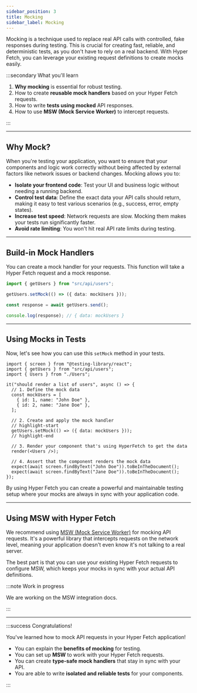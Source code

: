 ```yaml
---
sidebar_position: 3
title: Mocking
sidebar_label: Mocking
---
```


Mocking is a technique used to replace real API calls with controlled, fake responses during testing. This is crucial
for creating fast, reliable, and deterministic tests, as you don't have to rely on a real backend. With Hyper Fetch, you
can leverage your existing request definitions to create mocks easily.

:::secondary What you'll learn

1.  **Why mocking** is essential for robust testing.
2.  How to create **reusable mock handlers** based on your Hyper Fetch requests.
3.  How to write **tests using mocked** API responses.
4.  How to use **MSW (Mock Service Worker)** to intercept requests.

:::

---

## Why Mock?

When you're testing your application, you want to ensure that your components and logic work correctly without being
affected by external factors like network issues or backend changes. Mocking allows you to:

- **Isolate your frontend code**: Test your UI and business logic without needing a running backend.
- **Control test data**: Define the exact data your API calls should return, making it easy to test various scenarios
  (e.g., success, error, empty states).
- **Increase test speed**: Network requests are slow. Mocking them makes your tests run significantly faster.
- **Avoid rate limiting**: You won't hit real API rate limits during testing.

---

## Build-in Mock Handlers

You can create a mock handler for your requests. This function will take a Hyper Fetch request and a mock response.

```typescript
import { getUsers } from "src/api/users";

getUsers.setMock(() => ({ data: mockUsers }));

const response = await getUsers.send();

console.log(response); // { data: mockUsers }
```

---

## Using Mocks in Tests

Now, let's see how you can use this `setMock` method in your tests.

```tsx title="src/components/Users.test.tsx"
import { screen } from "@testing-library/react";
import { getUsers } from "src/api/users";
import { Users } from "./Users";

it("should render a list of users", async () => {
  // 1. Define the mock data
  const mockUsers = [
    { id: 1, name: "John Doe" },
    { id: 2, name: "Jane Doe" },
  ];

  // 2. Create and apply the mock handler
  // highlight-start
  getUsers.setMock(() => ({ data: mockUsers }));
  // highlight-end

  // 3. Render your component that's using HyperFetch to get the data
  render(<Users />);

  // 4. Assert that the component renders the mock data
  expect(await screen.findByText("John Doe")).toBeInTheDocument();
  expect(await screen.findByText("Jane Doe")).toBeInTheDocument();
});
```

By using Hyper Fetch you can create a powerful and maintainable testing setup where your mocks are always in sync with
your application code.

---

## Using MSW with Hyper Fetch

We recommend using [MSW (Mock Service Worker)](https://mswjs.io/) for mocking API requests. It's a powerful library that
intercepts requests on the network level, meaning your application doesn't even know it's not talking to a real server.

The best part is that you can use your existing Hyper Fetch requests to configure MSW, which keeps your mocks in sync
with your actual API definitions.

:::note Work in progress

We are working on the MSW integration docs.

:::

---

:::success Congratulations!

You've learned how to mock API requests in your Hyper Fetch application!

- You can explain the **benefits of mocking** for testing.
- You can set up **MSW** to work with your Hyper Fetch requests.
- You can create **type-safe mock handlers** that stay in sync with your API.
- You are able to write **isolated and reliable tests** for your components.

:::
